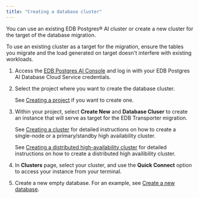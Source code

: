 ```yaml
---
title: "Creating a database cluster"
---
```


You can use an existing EDB Postgres® AI cluster or create a new cluster for the target of the database migration. 

To use an existing cluster as a target for the migration, ensure the tables you migrate and the load generated on target doesn't interfere with existing workloads.

1.  Access the [EDB Postgres AI Console](https://portal.biganimal.com) and log in with your EDB Postgres AI Database Cloud Service credentials.

1.  Select the project where you want to create the database cluster.

    See [Creating a project](/biganimal/latest/administering_cluster/projects/#creating-a-project) if you want to create one.

1.  Within your project, select **Create New** and **Database Cluser** to create an instance that will serve as target for the EDB Transporter migration.

    See [Creating a cluster](/biganimal/release/getting_started/creating_a_cluster/) for detailed instructions on how to create a single-node or a primary/standby high availability cluster.

    See [Creating a distributed high-availability cluster](/biganimal/latest/getting_started/creating_a_cluster/creating_a_dha_cluster/) for detailed instructions on how to create a distributed high availibility cluster.

1.  In **Clusters** page, select your cluster, and use the **Quick Connect** option to access your instance from your terminal.

1.  Create a new empty database. For an example, see [Create a new database](/biganimal/latest/free_trial/quickstart/#create-a-new-database).
